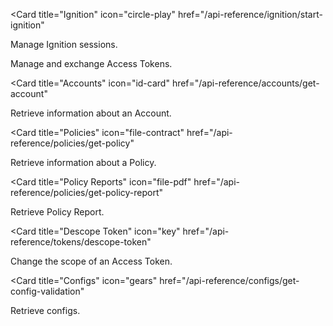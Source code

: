 <Card
  title="Ignition"
  icon="circle-play"
  href="/api-reference/ignition/start-ignition"
>
  Manage Ignition sessions.
</Card>

<Card title="Tokens" icon="key" href="/api-reference/tokens/exchange-token">
  Manage and exchange Access Tokens.
</Card>

<Card
  title="Accounts"
  icon="id-card"
  href="/api-reference/accounts/get-account"
>
  Retrieve information about an Account.
</Card>

<Card
  title="Policies"
  icon="file-contract"
  href="/api-reference/policies/get-policy"
>
  Retrieve information about a Policy.
</Card>

<Card
  title="Policy Reports"
  icon="file-pdf"
  href="/api-reference/policies/get-policy-report"
>
  Retrieve Policy Report.
</Card>

<Card
  title="Descope Token"
  icon="key"
  href="/api-reference/tokens/descope-token"
>
  Change the scope of an Access Token.
</Card>

<Card
  title="Configs"
  icon="gears"
  href="/api-reference/configs/get-config-validation"
>
  Retrieve configs.
</Card>
